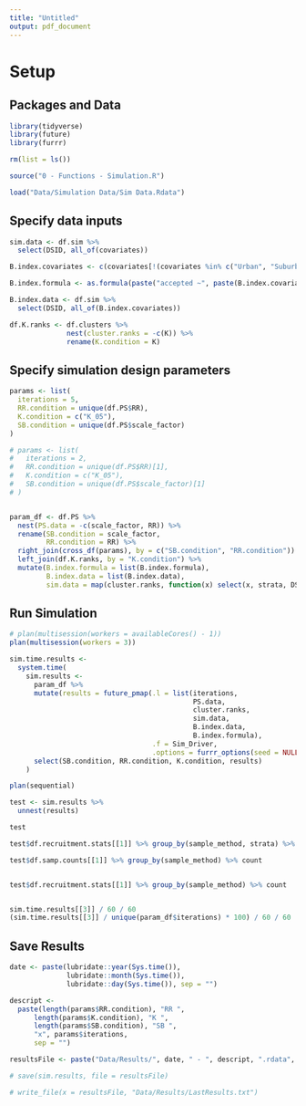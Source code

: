 ```yaml
---
title: "Untitled"
output: pdf_document
---
```


# Setup

## Packages and Data

```r
library(tidyverse)
library(future)
library(furrr)

rm(list = ls())

source("0 - Functions - Simulation.R")

load("Data/Simulation Data/Sim Data.Rdata")

```


## Specify data inputs

```r

sim.data <- df.sim %>% 
  select(DSID, all_of(covariates))

B.index.covariates <- c(covariates[!(covariates %in% c("Urban", "Suburban", "ToRu"))], "urbanicity")

B.index.formula <- as.formula(paste("accepted ~", paste(B.index.covariates, collapse = " + ")))

B.index.data <- df.sim %>%
  select(DSID, all_of(B.index.covariates))

df.K.ranks <- df.clusters %>%
              nest(cluster.ranks = -c(K)) %>%
              rename(K.condition = K)
```


## Specify simulation design parameters

```r
params <- list(
  iterations = 5,
  RR.condition = unique(df.PS$RR),
  K.condition = c("K_05"),
  SB.condition = unique(df.PS$scale_factor)
)

# params <- list(
#   iterations = 2,
#   RR.condition = unique(df.PS$RR)[1],
#   K.condition = c("K_05"),
#   SB.condition = unique(df.PS$scale_factor)[1]
# )


param_df <- df.PS %>%
  nest(PS.data = -c(scale_factor, RR)) %>%
  rename(SB.condition = scale_factor,
         RR.condition = RR) %>%
  right_join(cross_df(params), by = c("SB.condition", "RR.condition")) %>%
  left_join(df.K.ranks, by = "K.condition") %>%
  mutate(B.index.formula = list(B.index.formula),
         B.index.data = list(B.index.data),
         sim.data = map(cluster.ranks, function(x) select(x, strata, DSID) %>% left_join(sim.data, by = "DSID")))


```

## Run Simulation

```r
# plan(multisession(workers = availableCores() - 1))
plan(multisession(workers = 3))

sim.time.results <- 
  system.time(
    sim.results <- 
      param_df %>%
      mutate(results = future_pmap(.l = list(iterations, 
                                             PS.data, 
                                             cluster.ranks, 
                                             sim.data, 
                                             B.index.data, 
                                             B.index.formula),
                                   .f = Sim_Driver,
                                   .options = furrr_options(seed = NULL))) %>%
      select(SB.condition, RR.condition, K.condition, results)
    )

plan(sequential)
```


```r
test <- sim.results %>%
  unnest(results)

test

```


```r
test$df.recruitment.stats[[1]] %>% group_by(sample_method, strata) %>% count

test$df.samp.counts[[1]] %>% group_by(sample_method) %>% count


test$df.recruitment.stats[[1]] %>% group_by(sample_method) %>% count



```

```r
sim.time.results[[3]] / 60 / 60
(sim.time.results[[3]] / unique(param_df$iterations) * 100) / 60 / 60


```

## Save Results

```r



date <- paste(lubridate::year(Sys.time()), 
              lubridate::month(Sys.time()), 
              lubridate::day(Sys.time()), sep = "")

descript <- 
  paste(length(params$RR.condition), "RR ",
      length(params$K.condition), "K ",
      length(params$SB.condition), "SB ",
      "x", params$iterations,
      sep = "")

resultsFile <- paste("Data/Results/", date, " - ", descript, ".rdata", sep = "")

# save(sim.results, file = resultsFile)

# write_file(x = resultsFile, "Data/Results/LastResults.txt")


```

